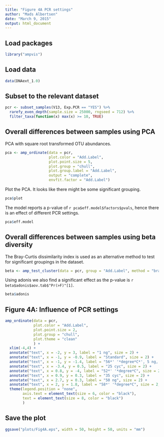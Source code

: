```yaml
---
title: "Figure 4A PCR settings"
author: "Mads Albertsen"
date: "March 9, 2015"
output: html_document
---
```


## Load packages
```r
library("ampvis")
```

## Load data
```r
data(DNAext_1.0)
```

## Subset to the relevant dataset
```r
pcr <- subset_samples(V13, Exp.PCR == "YES") %>%
  rarefy_even_depth(sample.size = 25000, rngseed = 712) %>%
  filter_taxa(function(x) max(x) >= 10, TRUE)
```

## Overall differences between samples using PCA
PCA with square root transformed OTU abundances.
```r
pca <- amp_ordinate(data = pcr,
                    plot.color = "Add.Label", 
                    plot.point.size = 5,
                    plot.group = "chull",
                    plot.group.label = "Add.Label",                  
                    output = "complete",
                    envfit.factor = "Add.Label")
```

Plot the PCA. It looks like there might be some significant grouping.
```r
pca$plot
```

The model reports a p-value of `r pca$eff.model$factors$pvals`, hence there is an effect of different PCR settings.
```r
pca$eff.model
```

## Overall differences between samples using beta diversity
The Bray-Curtis dissimilarity index is used as an alternative method to test for significant groupings in the dataset. 
```r
beta <- amp_test_cluster(data = pcr, group = "Add.Label", method = "bray", plot.color = "Add.Label", plot.label = "Add.Label")
```

Using adonis we also find a significant effect as the p-value is `r beta$adonis$aov.tab$"Pr(>F)"[1]`.
```r
beta$adonis
```

## Figure 4A: Influence of PCR settings
```r
amp_ordinate(data = pcr, 
             plot.color = "Add.Label", 
             plot.point.size = 2,
             plot.group = "chull",
             plot.theme = "clean"
             ) +
  xlim(-4,4) +
  annotate("text", x = -2, y = 3, label = "1 ng", size = 2) +
  annotate("text", x = -1, y = -0.9, label = "Standard", size = 2) +
  annotate("text", x = -1, y = -1.4, label = "56*' '*degree*C*', 5 ng, 30 cyc'", size = 2, parse = T) +
  annotate("text", x = -3.4, y = 0.5, label = "25 cyc", size = 2) +
  annotate("text", x = 0.8, y = -4, label = "52*' '*degree*C", size = 2, parse = T) +  
  annotate("text", x = 0.9, y = 0.3, label = "35 cyc", size = 2) +
  annotate("text", x = 2.7, y = 0.3, label = "50 ng", size = 2) +  
  annotate("text", x = 2, y = 1.8, label = "58*' '*degree*C", size = 2, parse = T) +     
  theme(legend.position = "none",
        axis.text = element_text(size = 6, color = "black"), 
        text = element_text(size = 8, color = "black")
        )
```

## Save the plot
```r
ggsave("plots/Fig4A.eps", width = 50, height = 50, units = "mm")
```